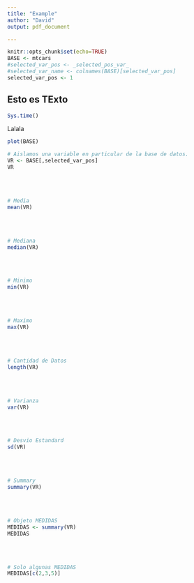 ```yaml
---
title: "Example"
author: "David"
output: pdf_document

---
```


```r
knitr::opts_chunk$set(echo=TRUE)
BASE <- mtcars
#selected_var_pos <- _selected_pos_var_ 
#selected_var_name <- colnames(BASE)[selected_var_pos]
selected_var_pos <- 1
```


## Esto es TExto
```r
Sys.time()
```

Lalala
```r
plot(BASE)
```


```r
# Aislamos una variable en particular de la base de datos.
VR <- BASE[,selected_var_pos]
VR
```
<br>
<br>

```r
# Media
mean(VR)
```
<br>
<br>

```r
# Mediana 
median(VR)
```
<br>
<br>

```r
# Minimo
min(VR)
```
<br>
<br>

```r
# Maximo
max(VR)
```
<br>
<br>

```r
# Cantidad de Datos
length(VR)
```
<br>
<br>

```r
# Varianza
var(VR)
```
<br>
<br>

```r
# Desvio Estandard
sd(VR)
```
<br>
<br>

```r
# Summary
summary(VR)
```
<br>
<br>

```r
# Objeto MEDIDAS
MEDIDAS <- summary(VR)
MEDIDAS
```
<br>
<br>

```r
# Solo algunas MEDIDAS
MEDIDAS[c(2,3,5)]
```
<br>
<br>



